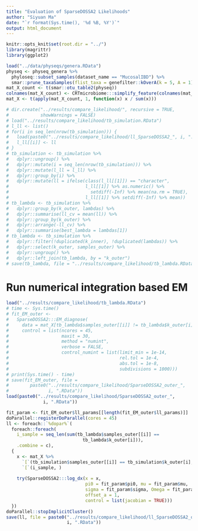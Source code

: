 ```yaml
---
title: "Evaluation of SparseDOSSA2 Likelihoods"
author: "Siyuan Ma"
date: "`r format(Sys.time(), '%d %B, %Y')`"
output: html_document
---
```

  
```r
knitr::opts_knit$set(root.dir = "../")
library(magrittr)
library(ggplot2)
```

```r
load("../data/physeqs/genera.RData")
physeq <- physeq_genera %>% 
  phyloseq::subset_samples(dataset_name == "MucosalIBD") %>% 
  smar::prune_taxaSamples(flist_taxa = genefilter::kOverA(k = 5, A = 1))
mat_X_count <- t(smar::otu_table2(physeq))
colnames(mat_X_count) <- CRTmicrobiome:::simplify_feature(colnames(mat_X_count))
mat_X <- t(apply(mat_X_count, 1, function(x) x / sum(x)))
```

```r
# dir.create("../results/compare_likelihood/", recursive = TRUE,
#            showWarnings = FALSE)
# load("../results/compare_likelihood/tb_simulation.RData")
# l_ll <- list()
# for(i in seq_len(nrow(tb_simulation))) {
#   load(paste0("../results/compare_likelihood/ll_SparseDOSSA2_", i, ".RData"))
#   l_ll[[i]] <- ll
# }
# tb_simulation <- tb_simulation %>% 
#   dplyr::ungroup() %>% 
#   dplyr::mutate(i = seq_len(nrow(tb_simulation))) %>% 
#   dplyr::mutate(l_ll = l_ll) %>% 
#   dplyr::group_by(i) %>% 
#   dplyr::mutate(ll = ifelse(class(l_ll[[1]]) == "character",
#                             l_ll[[1]] %>% as.numeric() %>% 
#                               setdiff(-Inf) %>% mean(na.rm = TRUE),
#                             l_ll[[1]] %>% setdiff(-Inf) %>% mean))
# tb_lambda <- tb_simulation %>% 
#   dplyr::group_by(k_outer, lambdas) %>% 
#   dplyr::summarise(ll_cv = mean(ll)) %>% 
#   dplyr::group_by(k_outer) %>% 
#   dplyr::arrange(-ll_cv) %>% 
#   dplyr::summarise(best_lambda = lambdas[1])
# tb_lambda <- tb_simulation %>% 
#   dplyr::filter(!duplicated(k_inner), !duplicated(lambdas)) %>% 
#   dplyr::select(k_outer, samples_outer) %>% 
#   dplyr::ungroup() %>% 
#   dplyr::left_join(tb_lambda, by = "k_outer")
# save(tb_lambda, file = "../results/compare_likelihood/tb_lambda.RData")
```

# Run numerical integration based EM

```r
load("../results/compare_likelihood/tb_lambda.RData")
# time <- Sys.time()
# fit_EM_outer <-
#   SparseDOSSA2:::EM_diagnose(
#     data = mat_X[tb_lambda$samples_outer[[i]] != tb_lambda$k_outer[i], ],
#     control = list(ncores = 45,
#                    maxit = 30,
#                    method = "numint",
#                    verbose = FALSE,
#                    control_numint = list(limit_min = 1e-14,
#                                          rel.tol = 1e-4,
#                                          abs.tol = 1e-8,
#                                          subdivisions = 1000)))
# print(Sys.time() - time)
# save(fit_EM_outer, file =
#        paste0("../results/compare_likelihood/SparseDOSSA2_outer_",
#               i, ".RData"))
load(paste0("../results/compare_likelihood/SparseDOSSA2_outer_",
              i, ".RData"))
```

```r
fit_param <- fit_EM_outer$ll_params[[length(fit_EM_outer$ll_params)]]
doParallel::registerDoParallel(cores = 45)
ll <- foreach::`%dopar%`(
  foreach::foreach(
    i_sample = seq_len(sum(tb_lambda$samples_outer[[i]] == 
                             tb_lambda$k_outer[i])),
    .combine = c),
  {
    x <- mat_X %>% 
      `[`(tb_simulation$samples_outer[[i]] == tb_simulation$k_outer[i], ) %>% 
      `[`(i_sample, )
    
    try(SparseDOSSA2:::log_dx(x = x, 
                              pi0 = fit_param$pi0, mu = fit_param$mu,
                              sigma = fit_param$sigma, Omega = fit_param$Omega,
                              offset_a = 1,
                              control = list(jacobian = TRUE)))
  })
doParallel::stopImplicitCluster()
save(ll, file = paste0("../results/compare_likelihood/ll_SparseDOSSA2_outer_",
                       i, ".RData"))
```